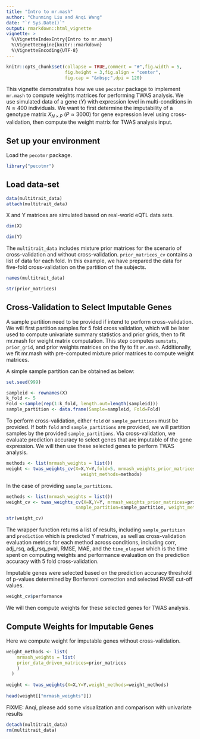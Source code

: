```yaml
---
title: "Intro to mr.mash"
author: "Chunming Liu and Anqi Wang"
date: "`r Sys.Date()`"
output: rmarkdown::html_vignette
vignette: >
  %\VignetteIndexEntry{Intro to mr.mash}
  %\VignetteEngine{knitr::rmarkdown}
  %\VignetteEncoding{UTF-8}
---
```



```r
knitr::opts_chunk$set(collapse = TRUE,comment = "#",fig.width = 5,
                      fig.height = 3,fig.align = "center",
                      fig.cap = "&nbsp;",dpi = 120)
```

This vignette demonstrates how we use `pecotmr` package to implement `mr.mash` to compute 
weights matrices for performing TWAS analysis. We use simulated data of a gene ($Y$) 
with expression level in multi-conditions in $N \approx 400$ individuals. We want to first 
determine the imputability of a genotype matrix $X_{N\times P}$ ($P\approx3000$) for gene 
expression level using cross-validation, then compute the weight matrix for TWAS analysis 
input.  


## Set up your environment

Load the `pecotmr` package.

```r
library("pecotmr")
```


## Load data-set

```r
data(multitrait_data)
attach(multitrait_data)
```


X and Y matrices are simulated based on real-world eQTL data sets. 


```r
dim(X)
```

```r
dim(Y)
```

The `multitrait_data` includes mixture prior matrices for the scenario of cross-validation 
and without cross-validation. `prior_matrices_cv` contains a list of data for each fold. 
In this example, we have prepared the data for five-fold cross-validation on the partition 
of the subjects. 


```r
names(multitrait_data)
```

```r
str(prior_matrices)
```


## Cross-Validation to Select Imputable Genes 

A sample partition need to be provided if intend to perform cross-validation. We will first 
partition samples for 5 fold cross validation, which will be later used to compute univariate 
summary statistics and prior grids, then to fit mr.mash for weight matrix computation. 
This step computes `sumstats`, `prior_grid`, and prior weights matrices on the fly to fit
*`mr.mash`*. Additionally, we fit mr.mash with pre-computed mixture prior matrices to compute 
weight matrices. 

A simple sample partition can be obtained as below: 
```r
set.seed(999)
```
```r
sampleid <- rownames(X)
k_fold <- 5
Fold <-sample(rep(1:k_fold, length.out=length(sampleid)))
sample_partition <- data.frame(Sample=sampleid, Fold=Fold)
```


To perform cross-validation, either `fold` or `sample_partitions` must be provided. If 
both `fold` and `sample_partitions` are provided, we will partition samples by the provided 
`sample_partitions`. Via cross-validation, we evaluate prediction accuracy to select genes 
that are imputable of the gene expression. We will then use these selected genes to perform TWAS 
analysis.  


```r
methods <- list(mrmash_weights = list())
weight <- twas_weights_cv(X=X,Y=Y,fold=5, mrmash_weights_prior_matrices=prior_matrices_cv, 
                            weight_methods=methods)
```

In the case of providing `sample_partitions`. 

```r
methods <- list(mrmash_weights = list())
weight_cv <- twas_weights_cv(X=X,Y=Y, mrmash_weights_prior_matrices=prior_matrices_cv, 
                          sample_partition=sample_partition, weight_methods=methods)

str(weight_cv)
```


The wrapper function returns a list of results, including `sample_partition` and `prediction` which 
is predicted Y matrices, as well as cross-validation evaluation metrics for each method across 
conditions, including corr, adj_rsq, adj_rsq_pval, RMSE, MAE, and the `time_elapsed` which is 
the time spent on computing weights and performance evaluation on the prediction accuracy with 
5 fold cross-validation. 

Imputable genes were selected based on the prediction accuracy threshold of p-values determined 
by Bonferroni correction and selected RMSE cut-off values.

```r
weight_cv$performance

```

We will then compute weights for these selected genes for TWAS analysis.






## Compute Weights for Imputable Genes
Here we compute weight for imputable genes without cross-validation. 

```r
weight_methods <- list(
    mrmash_weights = list(
    prior_data_driven_matrices=prior_matrices
    )
  )
    
weight <- twas_weights(X=X,Y=Y,weight_methods=weight_methods)
 
head(weight[["mrmash_weights"]])
```

FIXME: Anqi, please add some visualization and comparison with univariate results


```r
detach(multitrait_data)
rm(multitrait_data)
```

